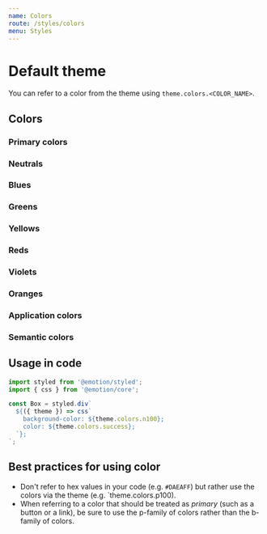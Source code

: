 ```yaml
---
name: Colors
route: /styles/colors
menu: Styles
---
```



# Default theme

You can refer to a color from the theme using `theme.colors.<COLOR_NAME>`.

## Colors

### Primary colors

<Swatch colorName="p100"/>
<Swatch colorName="p200"/>
<Swatch colorName="p300"/>
<Swatch colorName="p400"/>
<Swatch colorName="p500"/>
<Swatch colorName="p700"/>
<Swatch colorName="p900"/>

### Neutrals

<Swatch colorName="n100"/>
<Swatch colorName="n200"/>
<Swatch colorName="n300"/>
<Swatch colorName="n500"/>
<Swatch colorName="n700"/>
<Swatch colorName="n800"/>
<Swatch colorName="n900"/>

### Blues

<Swatch colorName="b100"/>
<Swatch colorName="b200"/>
<Swatch colorName="b300"/>
<Swatch colorName="b400"/>
<Swatch colorName="b500"/>
<Swatch colorName="b700"/>
<Swatch colorName="b900"/>

### Greens

<Swatch colorName="g100"/>
<Swatch colorName="g200"/>
<Swatch colorName="g300"/>
<Swatch colorName="g500"/>
<Swatch colorName="g700"/>
<Swatch colorName="g900"/>

### Yellows

<Swatch colorName="y100"/>
<Swatch colorName="y200"/>
<Swatch colorName="y300"/>
<Swatch colorName="y500"/>
<Swatch colorName="y700"/>
<Swatch colorName="y900"/>

### Reds

<Swatch colorName="r100"/>
<Swatch colorName="r300"/>
<Swatch colorName="r500"/>
<Swatch colorName="r700"/>
<Swatch colorName="r900"/>

### Violets

<Swatch colorName="v100"/>
<Swatch colorName="v200"/>
<Swatch colorName="v300"/>
<Swatch colorName="v500"/>
<Swatch colorName="v700"/>
<Swatch colorName="v900"/>

### Oranges

<Swatch colorName="o100"/>
<Swatch colorName="o200"/>
<Swatch colorName="o300"/>
<Swatch colorName="o500"/>
<Swatch colorName="o700"/>
<Swatch colorName="o900"/>

### Application colors

<Swatch colorName="bodyBg"/>
<Swatch colorName="bodyColor"/>
<Swatch colorName="shadow"/>

### Semantic colors

<Swatch colorName="danger"/>
<Swatch colorName="success"/>
<Swatch colorName="warning"/>

## Usage in code

```javascript
import styled from '@emotion/styled';
import { css } from '@emotion/core';

const Box = styled.div`
  ${({ theme }) => css`
    background-color: ${theme.colors.n100};
    color: ${theme.colors.success};
  `};
`;
```

## Best practices for using color

- Don't refer to hex values in your code (e.g. `#DAEAFF`) but rather use the
  colors via the theme (e.g. `theme.colors.p100).
- When referring to a color that should be treated as _primary_ (such as a
  button or a link), be sure to use the p-family of colors rather than
  the b-family of colors.
